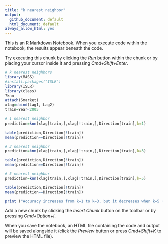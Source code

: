 ```yaml
---
title: "k nearest neighbor"
output:
  github_document: default
  html_document: default
always_allow_html: yes
---
```


This is an [R Markdown](http://rmarkdown.rstudio.com) Notebook. When you execute code within the notebook, the results appear beneath the code. 

Try executing this chunk by clicking the *Run* button within the chunk or by placing your cursor inside it and pressing *Cmd+Shift+Enter*. 

```r
# k nearest neighbors
library(MASS)
#install.packages("ISLR")
library(ISLR)
library(class)
?knn
attach(Smarket)
xlag=cbind(Lag1, Lag2)
train=Year<2005
```


```r
# 1 nearest neighbor
prediction=knn(xlag[train,],xlag[!train,],Direction[train],k=1)

table(prediction,Direction[!train])
mean(prediction==Direction[!train])
```
```r
# 3 nearest neighbor
prediction=knn(xlag[train,],xlag[!train,],Direction[train],k=3)

table(prediction,Direction[!train])
mean(prediction==Direction[!train])

```

```r
# 5 nearest neighbor
prediction=knn(xlag[train,],xlag[!train,],Direction[train],k=5)

table(prediction,Direction[!train])
mean(prediction==Direction[!train])
```

```r
print ("Accuracy increases from k=1 to k=3, but it decreases when k=5 (overfitting)")
```

Add a new chunk by clicking the *Insert Chunk* button on the toolbar or by pressing *Cmd+Option+I*.

When you save the notebook, an HTML file containing the code and output will be saved alongside it (click the *Preview* button or press *Cmd+Shift+K* to preview the HTML file).
